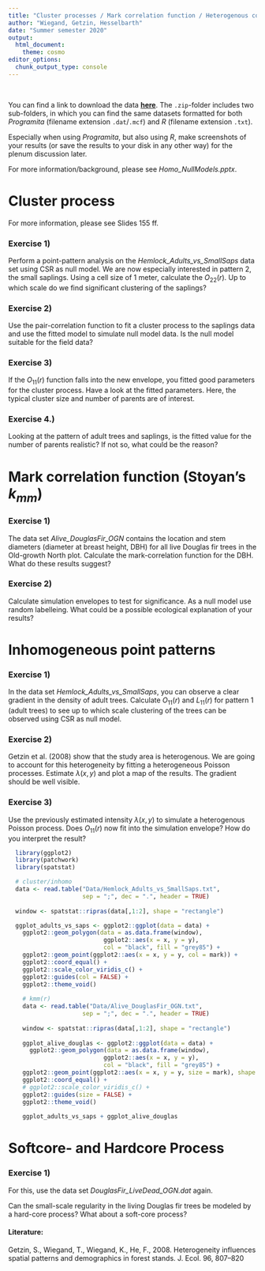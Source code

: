 ```yaml
---
title: "Cluster processes / Mark correlation function / Heterogenous conditions"
author: "Wiegand, Getzin, Hesselbarth"
date: "Summer semester 2020"
output: 
  html_document:
    theme: cosmo
editor_options: 
  chunk_output_type: console
---
```


<br>

You can find a link to download the data [**here**](https://mhesselbarth.github.io/spatial_statistics_practicals/data.html). The `.zip`-folder includes two sub-folders, in which you can find the same datasets formatted for both *Programita* (filename extension `.dat`/`.mcf`) and *R* (filename extension `.txt`).

Especially when using *Programita*, but also using *R*, make screenshots of your results (or save the results to your disk in any other way) for the plenum discussion later.

For more information/background, please see *Homo_NullModels.pptx*.

# Cluster process
For more information, please see Slides 155 ff.

### Exercise 1)
Perform a point-pattern analysis on the *Hemlock_Adults_vs_SmallSaps* data set using CSR as null model. We are now especially interested in pattern 2, the small saplings. Using a cell size of 1 meter, calculate the $O_{22}(r)$. Up to which scale do we find significant clustering of the saplings?

### Exercise 2)
Use the pair-correlation function to fit a cluster process to the saplings data and use the fitted model to simulate null model data. Is the null model suitable for the field data?

### Exercise 3)
If the $O_{11}(r)$ function falls into the new envelope, you fitted good parameters for the cluster process. Have a look at the fitted parameters. Here, the typical cluster size and number of parents are  of interest.

### Exercise 4.)
Looking at the pattern of adult trees and saplings, is the fitted value for the number of parents realistic? If not so, what could be the reason?

# Mark correlation function (Stoyan's $k_{mm}$)

### Exercise 1)
The data set _Alive_DouglasFir_OGN_ contains the location and stem diameters (diameter at breast height, DBH) for all live Douglas fir trees in the Old-growth North plot. Calculate the mark-correlation function for the DBH. What do these results suggest?

### Exercise 2)
Calculate simulation envelopes to test for significance. As a null model use random labelleing. What could be a possible ecological explanation of your results?

# Inhomogeneous point patterns 

### Exercise 1) 
In the data set *Hemlock_Adults_vs_SmallSaps*, you can observe a clear gradient in the density of adult trees. Calculate $O_{11}(r)$ and $L_{11}(r)$ for pattern 1 (adult trees) to see up to which scale clustering of the trees can be observed using CSR as null model.

### Exercise 2)
Getzin et al. (2008) show that the study area is heterogenous. We are going to account for this heterogeneity by fitting a heterogeneous Poisson processes. Estimate $\lambda(x,y)$ and plot a map of the results. The gradient should be well visible.

### Exercise 3)
Use the previously estimated intensity $\lambda(x,y)$ to simulate a heterogenous Poisson process. Does $O_{11}(r)$ now fit into the simulation envelope? How do you interpret the result?

```r
  library(ggplot2)
  library(patchwork)
  library(spatstat)

  # cluster/inhomo
  data <- read.table("Data/Hemlock_Adults_vs_SmallSaps.txt", 
                     sep = ";", dec = ".", header = TRUE)
  
  window <- spatstat::ripras(data[,1:2], shape = "rectangle")

  ggplot_adults_vs_saps <- ggplot2::ggplot(data = data) +
    ggplot2::geom_polygon(data = as.data.frame(window),
                           ggplot2::aes(x = x, y = y),
                           col = "black", fill = "grey85") +
    ggplot2::geom_point(ggplot2::aes(x = x, y = y, col = mark)) + 
    ggplot2::coord_equal() + 
    ggplot2::scale_color_viridis_c() + 
    ggplot2::guides(col = FALSE) + 
    ggplot2::theme_void()
  
    # kmm(r)
    data <- read.table("Data/Alive_DouglasFir_OGN.txt", 
                     sep = ";", dec = ".", header = TRUE)
    
    window <- spatstat::ripras(data[,1:2], shape = "rectangle")
    
    ggplot_alive_douglas <- ggplot2::ggplot(data = data) +
      ggplot2::geom_polygon(data = as.data.frame(window),
                           ggplot2::aes(x = x, y = y),
                           col = "black", fill = "grey85") +
    ggplot2::geom_point(ggplot2::aes(x = x, y = y, size = mark), shape = 1) + 
    ggplot2::coord_equal() + 
    # ggplot2::scale_color_viridis_c() + 
    ggplot2::guides(size = FALSE) + 
    ggplot2::theme_void()
    
    ggplot_adults_vs_saps + ggplot_alive_douglas
```

# Softcore- and Hardcore Process
### Exercise 1)
For this, use the data set *DouglasFir_LiveDead_OGN.dat* again. 

Can the small-scale regularity in the living Douglas fir trees be modeled by a hard-core process? What about a soft-core process?

#### Literature:

Getzin, S., Wiegand, T., Wiegand, K., He, F., 2008. Heterogeneity influences spatial patterns and demographics in forest stands. J. Ecol. 96, 807–820
